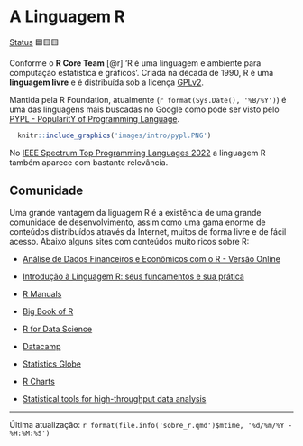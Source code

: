 # A Linguagem R

[Status](convencoes.html#status-do-material) 🟦🟨🟨

Conforme o **R Core Team** [@r] 'R é uma linguagem e ambiente para computação estatística e gráficos'. Criada na década de 1990, R é uma **linguagem livre** e é distribuída sob a licença [GPLv2](https://www.r-project.org/COPYING). 

Mantida pela R Foundation, atualmente (`r format(Sys.Date(), '%B/%Y')`) é uma das linguagens mais buscadas no Google como pode ser visto pelo [PYPL - PopularitY of Programming Language](https://pypl.github.io/PYPL.html).

```r
  knitr::include_graphics('images/intro/pypl.PNG')
```

No [IEEE Spectrum Top Programming Languages 2022](https://spectrum.ieee.org/top-programming-languages-2022) a linguagem R também aparece com bastante relevância.

## Comunidade

Uma grande vantagem da liguagem R é a existência de uma grande comunidade de desenvolvimento, assim como uma gama enorme de conteúdos distribuídos através da Internet, muitos de forma livre e de fácil acesso. Abaixo alguns sites com conteúdos muito ricos sobre R:

-   [Análise de Dados Financeiros e Econômicos com o R - Versão Online](https://msperlin.com/adfer/)

-   [Introdução à Linguagem R: seus fundamentos e sua prática](https://pedropark99.github.io/Introducao_R/)

-   [R Manuals](https://rstudio.github.io/r-manuals/)

-   [Big Book of R](https://www.bigbookofr.com/)

-   [R for Data Science](https://r4ds.hadley.nz/)

-   [Datacamp](https://www.datacamp.com/)

-   [Statistics Globe](https://statisticsglobe.com/)

-   [R Charts](https://r-charts.com/)

-   [Statistical tools for high-throughput data analysis](http://www.sthda.com/english/)

------------------------------------------------------------------------

Última atualização: `r format(file.info('sobre_r.qmd')$mtime, '%d/%m/%Y - %H:%M:%S')`

